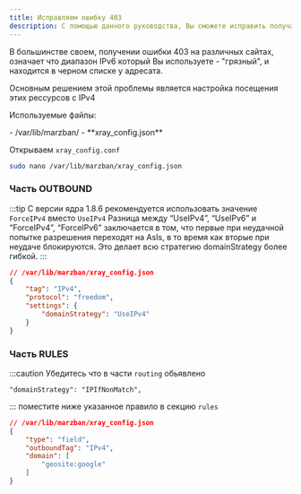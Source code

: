 ```yaml
---
title: Исправляем ошибку 403
description: С помощью данного руководства, Вы сможете исправить получаемую ошибку 403 на некоторых сервисах
---
```


В большинстве своем, получении ошибки 403 на различных сайтах, означает что диапазон IPv6 который Вы используете - "грязный", и находится в черном списке у адресата.

Основным решением этой проблемы является настройка посещения этих рессурсов с IPv4

Используемые файлы:

<FileTree>
    - /var/lib/marzban/
       - **xray_config.json**
</FileTree>


Открываем `xray_config.conf`

```bash
sudo nano /var/lib/marzban/xray_config.json
```

### Часть OUTBOUND

:::tip
С версии ядра 1.8.6 рекомендуется использовать значение `ForceIPv4` вместо `UseIPv4`
Разница между “UseIPv4”, “UseIPv6” и “ForceIPv4”, “ForceIPv6” заключается в том, что первые при неудачной попытке разрешения переходят на AsIs, в то время как вторые при неудаче блокируются. Это делает всю стратегию domainStrategy более гибкой.
:::

```json
// /var/lib/marzban/xray_config.json
{
    "tag": "IPv4",
    "protocol": "freedom",
    "settings": {
        "domainStrategy": "UseIPv4"
    }
}
```

### Часть RULES
:::caution
Убедитесь что в части `routing` обьявлено 
```
"domainStrategy": "IPIfNonMatch",
```
:::
поместите ниже указанное правило в секцию `rules`
```json
// /var/lib/marzban/xray_config.json
{
    "type": "field",
    "outboundTag": "IPv4",
    "domain": [
        "geosite:google"
    ]
}
```
